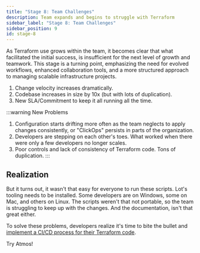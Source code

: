```yaml
---
title: "Stage 8: Team Challenges"
description: Team expands and begins to struggle with Terraform
sidebar_label: "Stage 8: Team Challenges"
sidebar_position: 9
id: stage-8
---
```


<Intro>
As Terraform use grows within the team, it becomes clear that what facilitated the initial success, is insufficient for the next level of growth and teamwork. This stage is a turning point, emphasizing the need for evolved workflows, enhanced collaboration tools, and a
more structured approach to managing scalable infrastructure projects.
</Intro>

1. Change velocity increases dramatically.
2. Codebase increases in size by 10x (but with lots of duplication).
3. New SLA/Commitment to keep it all running all the time.

:::warning New Problems
1. Configuration starts drifting more often as the team neglects to apply changes consistently, or "ClickOps" persists in parts of the organization.
2. Developers are stepping on each other's toes. What worked when there were only a few developers no longer scales.
3. Poor controls and lack of consistency of Terraform code. Tons of duplication.
:::

## Realization

But it turns out, it wasn't that easy for everyone to run these scripts. Lot's tooling needs to be installed. 
Some developers are on Windows, some on Mac, and others on Linux. The scripts weren't that not portable, 
so the team is struggling to keep up with the changes. And the documentation, isn't that great either.

To solve these problems, developers realize it's time to bite the bullet and [implement a CI/CD process for their Terraform code](/introduction/why-atmos/stage-9). 

<Link
    to="/introduction/why-atmos/nirvana"
    className="button button--lg button--primary">
    Try Atmos!
</Link>
